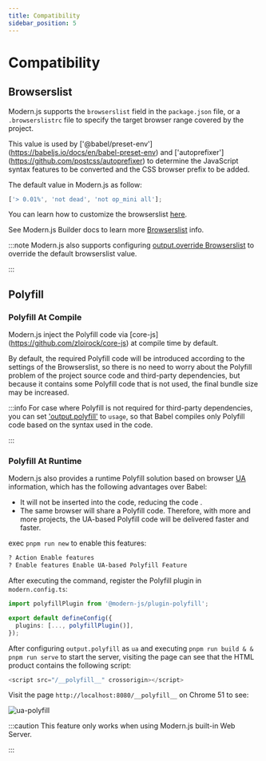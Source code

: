 ```yaml
---
title: Compatibility
sidebar_position: 5
---
```

# Compatibility

## Browserslist

Modern.js supports the `browserslist` field in the `package.json` file, or a `.browserslistrc` file to specify the target browser range covered by the project.

This value is used by ['@babel/preset-env'] (https://babeljs.io/docs/en/babel-preset-env) and ['autoprefixer'] (https://github.com/postcss/autoprefixer) to determine the JavaScript syntax features to be converted and the CSS browser prefix to be added.

The default value in Modern.js as follow:

```js
['> 0.01%', 'not dead', 'not op_mini all'];
```

You can learn how to customize the browserslist [here](https://github.com/browserslist/browserslist).

See Modern.js Builder docs to learn more [Browserslist](https://modernjs.dev/builder/en/guide/advanced/browserslist.html) info.

:::note
Modern.js also supports configuring [output.override Browserslist](/configure/app/output/override-browserslist) to override the default browserslist value.

:::

## Polyfill

### Polyfill At Compile

Modern.js inject the Polyfill code via [core-js] (https://github.com/zloirock/core-js) at compile time by default.

By default, the required Polyfill code will be introduced according to the settings of the Browserslist, so there is no need to worry about the Polyfill problem of the project source code and third-party dependencies, but because it contains some Polyfill code that is not used, the final bundle size may be increased.

:::info
For case where Polyfill is not required for third-party dependencies, you can set ['output.polyfill'](/configure/app/output/polyfill) to `usage`, so that Babel compiles only Polyfill code based on the syntax used in the code.

:::

### Polyfill At Runtime

Modern.js also provides a runtime Polyfill solution based on browser [UA](https://developer.mozilla.org/zh-CN/docs/Web/HTTP/Headers/User-Agent) information, which has the following advantages over Babel:

- It will not be inserted into the code, reducing the code .
- The same browser will share a Polyfill code. Therefore, with more and more projects, the UA-based Polyfill code will be delivered faster and faster.

exec `pnpm run new` to enable this features:

```bash
? Action Enable features
? Enable features Enable UA-based Polyfill Feature
```

After executing the command, register the Polyfill plugin in `modern.config.ts`:

```ts title="modern.config.ts"
import polyfillPlugin from '@modern-js/plugin-polyfill';

export default defineConfig({
  plugins: [..., polyfillPlugin()],
});
```

After configuring `output.polyfill` as `ua` and executing `pnpm run build & & pnpm run serve` to start the server, visiting the page can see that the HTML product contains the following script:

```js
<script src="/__polyfill__" crossorigin></script>
```

Visit the page `http://localhost:8080/__polyfill__` on Chrome 51 to see:

![ua-polyfill](https://lf3-static.bytednsdoc.com/obj/eden-cn/aphqeh7uhohpquloj/modern-js/docs/ua-polyfill.png)

:::caution
This feature only works when using Modern.js built-in Web Server.

:::
